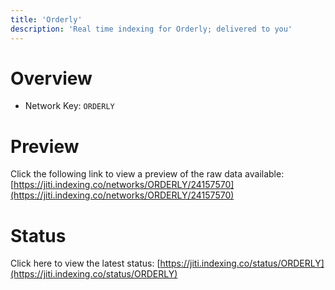 ```yaml
---
title: 'Orderly'
description: 'Real time indexing for Orderly; delivered to you'
---
```


# Overview
- Network Key: `ORDERLY`

# Preview
Click the following link to view a preview of the raw data available: [https://jiti.indexing.co/networks/ORDERLY/24157570](https://jiti.indexing.co/networks/ORDERLY/24157570)

# Status
Click here to view the latest status: [https://jiti.indexing.co/status/ORDERLY](https://jiti.indexing.co/status/ORDERLY)
